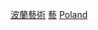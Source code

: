 {{Commonscat|Artists from Poland}}
{{Portal|波蘭|藝術}}

[[Category:波蘭藝術|]]
[[Category:各職業波蘭人|藝]]
[[Category:欧洲各国艺术家|Poland]]